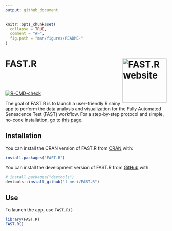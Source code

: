 ```yaml
---
output: github_document
---
```


<!-- README.md is generated from README.Rmd. Please edit that file -->

```r
knitr::opts_chunk$set(
  collapse = TRUE,
  comment = "#>",
  fig.path = "man/figures/README-"
)
```

# FAST.R <a href="https://f-neri.github.io/FAST.R/"><img src="man/figures/logo.png" align="right" height="138" alt="FAST.R website" /></a>
<br><br>

<!-- badges: start -->
[![R-CMD-check](https://github.com/f-neri/FAST.R/actions/workflows/R-CMD-check.yaml/badge.svg)](https://github.com/f-neri/FAST.R/actions/workflows/R-CMD-check.yaml)
<!-- badges: end -->

The goal of FAST.R is to launch a user-friendly R shiny app to perform the data analysis and visualization for the Fully Automated Senescence Test (FAST) workflow.
For a step-by-step protocol and simple, no-code installation, go to [this page](https://gerencserlab.github.io/FAST/).

## Installation

You can install the CRAN version of FAST.R from [CRAN](https://cran.r-project.org/) with:

``` r
install.packages("FAST.R")
```

You can install the development version of FAST.R from [GitHub](https://github.com/) with:

``` r
# install.packages("devtools")
devtools::install_github("f-neri/FAST.R")
```

## Use

To launch the app, use `FAST.R()`

```r
library(FAST.R)
FAST.R()
```

